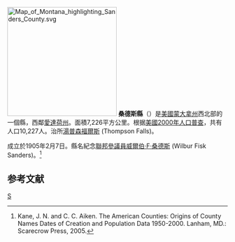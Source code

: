 {{noteTA
|T=zh-hans:桑德斯县 (蒙大拿州);zh-hk:桑德斯縣 (蒙大拿州);zh-tw:桑德斯郡 (蒙大拿州);
}}
[[File:Map_of_Montana_highlighting_Sanders_County.svg|250px]]
'''桑德斯縣'''（{{lang-en|Sanders County}}）是[[美國|美國]][[蒙大拿州|蒙大拿州]]西北部的一個縣，西鄰[[愛達荷州|愛達荷州]]。面積7,226平方公里。根据[[美國2000年人口普查|美國2000年人口普查]]，共有人口10,227人。治所[[湯普森福爾斯_(蒙大拿州)|湯普森福爾斯]] (Thompson Falls)。

成立於1905年2月7日。縣名紀念[[美國參議院|聯邦參議員]][[威爾伯·F·桑德斯|威爾伯·F·桑德斯]] (Wilbur Fisk Sanders)。<ref>Kane, J. N. and C. C. Aiken. The American Counties: Origins of County Names Dates of Creation and Population Data 1950-2000. Lanham, MD.: Scarecrow Press, 2005. </ref>

==参考文献==
<div class="references-small">
<references />
</div>
[[Category:蒙大拿州行政區劃|S]]